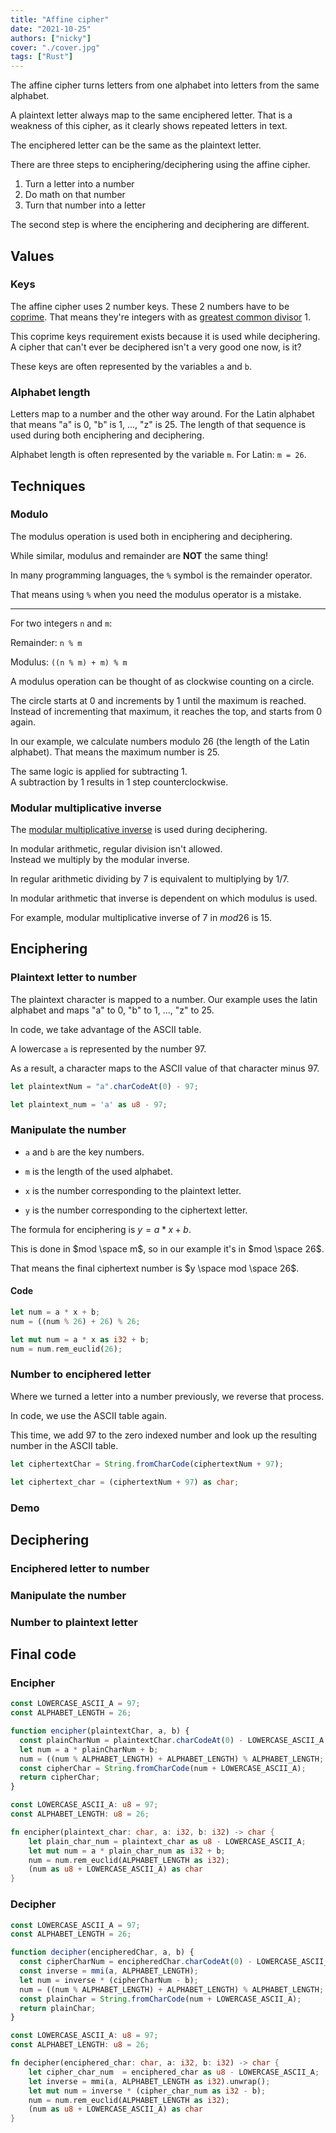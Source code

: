 ```yaml
---
title: "Affine cipher"
date: "2021-10-25"
authors: ["nicky"]
cover: "./cover.jpg"
tags: ["Rust"]
---
```



The affine cipher turns letters from one alphabet into letters from the same alphabet.

A plaintext letter always map to the same enciphered letter.
That is a weakness of this cipher, as it clearly shows repeated letters in text.

The enciphered letter can be the same as the plaintext letter.

There are three steps to enciphering/deciphering using the affine cipher.

1. Turn a letter into a number
2. Do math on that number
3. Turn that number into a letter

The second step is where the enciphering and deciphering are different.

## Values

### Keys

The affine cipher uses 2 number keys.
These 2 numbers have to be [coprime](https://en.wikipedia.org/wiki/Coprime_integers).
That means they're integers with as [greatest common divisor](https://en.wikipedia.org/wiki/Greatest_common_divisor) 1.

This coprime keys requirement exists because it is used while deciphering.
A cipher that can't ever be deciphered isn't a very good one now, is it?

These keys are often represented by the variables `a` and `b`.

### Alphabet length

Letters map to a number and the other way around.
For the Latin alphabet that means "a" is 0, "b" is 1, ..., "z" is 25.
The length of that sequence is used during both enciphering and deciphering.

Alphabet length is often represented by the variable `m`.
For Latin: `m = 26`.

## Techniques

### Modulo

The modulus operation is used both in enciphering and deciphering.

While similar, modulus and remainder are **NOT** the same thing!

<Aside variant="danger">

In many programming languages, the `%` symbol is the remainder operator.

That means using `%` when you need the modulus operator is a mistake.

---

For two integers `n` and `m`:

Remainder: `n % m`

Modulus: `((n % m) + m) % m`

</Aside>

A modulus operation can be thought of as clockwise counting on a circle.

The circle starts at 0 and increments by 1 until the maximum is reached.  
Instead of incrementing that maximum, it reaches the top, and starts from 0 again.

In our example, we calculate numbers modulo 26 (the length of the Latin alphabet).
That means the maximum number is 25.

The same logic is applied for subtracting 1.  
A subtraction by 1 results in 1 step counterclockwise.

<Modulo />

### Modular multiplicative inverse

The [modular multiplicative inverse](https://en.wikipedia.org/wiki/Modular_multiplicative_inverse) is used during deciphering.

In modular arithmetic, regular division isn't allowed.  
Instead we multiply by the modular inverse.

In regular arithmetic dividing by $7$ is equivalent to multiplying by $1/7$.

In modular arithmetic that inverse is dependent on which modulus is used.

For example, modular multiplicative inverse of $7$ in $mod 26$ is $15$.

## Enciphering

### Plaintext letter to number

The plaintext character is mapped to a number.
Our example uses the latin alphabet and maps "a" to 0, "b" to 1, ..., "z" to 25.

In code, we take advantage of the ASCII table.

A lowercase `a` is represented by the number 97.

As a result, a character maps to the ASCII value of that character minus 97.

<MultiLangCode>

```js title=encode.js
let plaintextNum = "a".charCodeAt(0) - 97;
```

```rust title=encode.rs
let plaintext_num = 'a' as u8 - 97;
```

</MultiLangCode>

### Manipulate the number

- `a` and `b` are the key numbers.
- `m` is the length of the used alphabet.
- `x` is the number corresponding to the plaintext letter.

- `y` is the number corresponding to the ciphertext letter.

The formula for enciphering is $y = a * x + b$.

This is done in $mod \space m$, so in our example it's in $mod \space 26$.

That means the final ciphertext number is $y \space mod \space 26$.

#### Code

<MultiLangCode>

```js title=encode.js
let num = a * x + b;
num = ((num % 26) + 26) % 26;
```

```rust title=encode.rs
let mut num = a * x as i32 + b;
num = num.rem_euclid(26);
```

</MultiLangCode>

### Number to enciphered letter

Where we turned a letter into a number previously, we reverse that process.

In code, we use the ASCII table again.

This time, we add 97 to the zero indexed number and look up the resulting number in the ASCII table.

<MultiLangCode>

```js title=encode.js
let ciphertextChar = String.fromCharCode(ciphertextNum + 97);
```

```rust title=encode.rs
let ciphertext_char = (ciphertextNum + 97) as char;
```

</MultiLangCode>

### Demo

<EncodeDemo />

## Deciphering

### Enciphered letter to number

### Manipulate the number

### Number to plaintext letter

## Final code

### Encipher

<MultiLangCode>

```js title=encode.js
const LOWERCASE_ASCII_A = 97;
const ALPHABET_LENGTH = 26;

function encipher(plaintextChar, a, b) {
  const plainCharNum = plaintextChar.charCodeAt(0) - LOWERCASE_ASCII_A;
  let num = a * plainCharNum + b;
  num = ((num % ALPHABET_LENGTH) + ALPHABET_LENGTH) % ALPHABET_LENGTH;
  const cipherChar = String.fromCharCode(num + LOWERCASE_ASCII_A);
  return cipherChar;
}
```

```rust title=encode.rs
const LOWERCASE_ASCII_A: u8 = 97;
const ALPHABET_LENGTH: u8 = 26;

fn encipher(plaintext_char: char, a: i32, b: i32) -> char {
    let plain_char_num = plaintext_char as u8 - LOWERCASE_ASCII_A;
    let mut num = a * plain_char_num as i32 + b;
    num = num.rem_euclid(ALPHABET_LENGTH as i32);
    (num as u8 + LOWERCASE_ASCII_A) as char
}
```

</MultiLangCode>

### Decipher

<MultiLangCode>

```js title=encode.js
const LOWERCASE_ASCII_A = 97;
const ALPHABET_LENGTH = 26;

function decipher(encipheredChar, a, b) {
  const cipherCharNum = encipheredChar.charCodeAt(0) - LOWERCASE_ASCII_A;
  const inverse = mmi(a, ALPHABET_LENGTH);
  let num = inverse * (cipherCharNum - b);
  num = ((num % ALPHABET_LENGTH) + ALPHABET_LENGTH) % ALPHABET_LENGTH;
  const plainChar = String.fromCharCode(num + LOWERCASE_ASCII_A);
  return plainChar;
}
```

```rust title=encode.rs
const LOWERCASE_ASCII_A: u8 = 97;
const ALPHABET_LENGTH: u8 = 26;

fn decipher(enciphered_char: char, a: i32, b: i32) -> char {
    let cipher_char_num  = enciphered_char as u8 - LOWERCASE_ASCII_A;
    let inverse = mmi(a, ALPHABET_LENGTH as i32).unwrap();
    let mut num = inverse * (cipher_char_num as i32 - b);
    num = num.rem_euclid(ALPHABET_LENGTH as i32);
    (num as u8 + LOWERCASE_ASCII_A) as char
}
```

</MultiLangCode>
